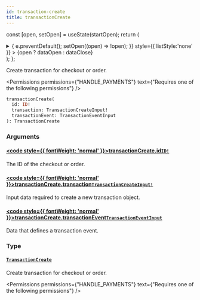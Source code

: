 ```yaml
---
id: transaction-create
title: transactionCreate
---
```






const [open, setOpen] = useState(startOpen);
return (
<details {...(open ? { open: true } : {})} className="details" style={{ border:'none', boxShadow:'none', background:'var(--ifm-background-color)' }}>
<summary
onClick={(e) => {
e.preventDefault();
setOpen((open) => !open);
}}
style={{ listStyle:'none' }} >
{open ? dataOpen : dataClose}
</summary>
{open && children}
</details>
);
};

Create transaction for checkout or order.


<Badge text="Added in Saleor 3.4" class="badge badge--secondary margin-bottom--sm" />


<FeaturePreview />


<Permissions permissions={"HANDLE_PAYMENTS"} text={"Requires one of the following permissions"} />


```graphql
transactionCreate(
  id: ID!
  transaction: TransactionCreateInput!
  transactionEvent: TransactionEventInput
): TransactionCreate
```

### Arguments

#### [<code style={{ fontWeight: 'normal' }}>transactionCreate.<b>id</b></code>](#)<Bullet />[`ID!`](../../../api-reference/miscellaneous/scalars/id.mdx) <Badge class="badge badge--secondary" text="non-null"/> <Badge class="badge badge--secondary" text="scalar"/> <Badge class="badge badge--secondary" text="miscellaneous"/>

The ID of the checkout or order.

#### [<code style={{ fontWeight: 'normal' }}>transactionCreate.<b>transaction</b></code>](#)<Bullet />[`TransactionCreateInput!`](../../../api-reference/payments/inputs/transaction-create-input.mdx) <Badge class="badge badge--secondary" text="non-null"/> <Badge class="badge badge--secondary" text="input"/> <Badge class="badge badge--secondary" text="payments"/>

Input data required to create a new transaction object.

#### [<code style={{ fontWeight: 'normal' }}>transactionCreate.<b>transactionEvent</b></code>](#)<Bullet />[`TransactionEventInput`](../../../api-reference/payments/inputs/transaction-event-input.mdx) <Badge class="badge badge--secondary" text="input"/> <Badge class="badge badge--secondary" text="payments"/>

Data that defines a transaction event.

### Type

#### [`TransactionCreate`](../../../api-reference/payments/objects/transaction-create.mdx) <Badge class="badge badge--secondary" text="object"/> <Badge class="badge badge--secondary" text="payments"/>

Create transaction for checkout or order.


<Badge text="Added in Saleor 3.4" class="badge badge--secondary margin-bottom--sm" />


<FeaturePreview />


<Permissions permissions={"HANDLE_PAYMENTS"} text={"Requires one of the following permissions"} />



